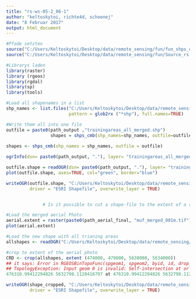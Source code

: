 ```yaml
---
title: "rs-ws-05-2_06-1"
author: "keltoskytoi, richte4d, schoenej"
date: "8 Februar 2017"
output: html_document
---
```


```r

#Pfade setzten
source("C:/Users/Keltoskytoi/Desktop/data/remote_sensing/fun/fun_shps_cmb.R")
source("C:/Users/Keltoskytoi/Desktop/data/remote_sensing/fun/Source_rs.R")

#Librarys laden
library(raster)
library (rgeos)
library(rgdal) 
library(sp)
library(tools)

#Load all shapenames in a list
shp_names <- list.files("C:/Users/Keltoskytoi/Desktop/data/remote_sensing/input/Classification/shapes_all", 
                        pattern = glob2rx ("*shp"), full.names=TRUE)

#Write them all into one file
outfile = paste0(path_output ,"trainingareas_all_merged.shp") 
                 shapes = shps_cmb(shp_names=shp_names, outfile=outfile)
  
shapes <- shps_cmb(shp_names = shp_names, outfile = outfile)

ogrInfo(dsn= paste0(path_output, "."), layer= "trainingareas_all_merged")

outfile.shape = readOGR(dsn= paste0(path_output, "."), layer= "trainingareas_all_merged") 
plot(outfile.shape, axes=TRUE, col="green", border="blue")

writeOGR(outfile.shape, "C:/Users/Keltoskytoi/Desktop/data/remote_sensing/output/TAM.shp", "TAM", 
         driver = "ESRI Shapefile", overwrite_layer = TRUE)


              # Is it possible to cut a shape-file to the extent of a raster file?

#Load the merged aerial Photo
aerial.extent = raster(paste0(path_aerial_final, "muf_merged_001m.tif")) 
plot(aerial.extent)

#Load the new shape with all trianing areas 
allshapes <- readOGR("C:/Users/Keltoskytoi/Desktop/data/remote_sensing/output", "TAM")

#crop to extent of the aerial photo
CRD <- crop(allshapes, extent (474000, 479000, 5630000, 5634000))
## it says: Error in RGEOSBinTopoFunc(spgeom1, spgeom2, byid, id, drop_lower_td, unaryUnion_if_byid_false,  : 
## TopologyException: Input geom 0 is invalid: Self-intersection at or near point 
476310.99412294826 5632798.1128416797 at 476310.99412294826 5632798.1128416797

writeOGR(shape_cropped, "C:/Users/Keltoskytoi/Desktop/data/remote_sensing/output/TAM.shp", "TAM", 
         driver = "ESRI Shapefile", overwrite_layer = TRUE)
```

